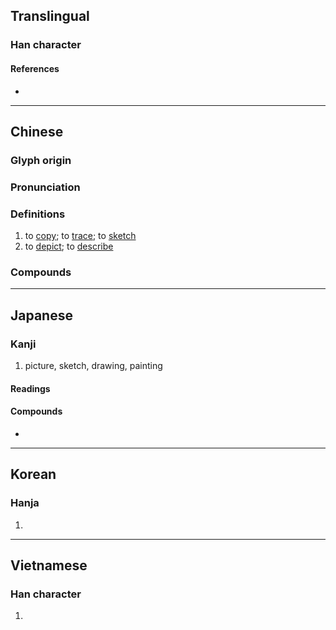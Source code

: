 {{character info}}
==Translingual==

===Han character===
{{Han char|rn=64|rad=手|as=08|sn=11|four=54060|canj=QTW|ids=⿰扌苗}}

====References====
* {{Han ref|kx=0441.170|dkj=12339|dj=0792.130|hdz=31892.030|uh=63CF|ud=25551|bh=B479|bd=46201}}

----

==Chinese==
{{zh-forms}}

===Glyph origin===
{{Han etym}}

===Pronunciation===
{{zh-pron
|m=miáo
|c=miu4
|h=pfs=
|md=
|mn=biâu/biô
|mn_note=biâu - literary; biô - vernacular
|w=
|mc=y
|oc=y
|cat=v
}}

===Definitions===
{{zh-hanzi}}

# to [[copy]]; to [[trace]]; to [[sketch]]
# to [[depict]]; to [[describe]]

===Compounds===
{{zh-der|平面描跡|斷層掃描|描圖|描述|描寫|描紅|掃描器|描摩|描摸|描黛|描金|描樣兒|描鸞刺鳳|描摹|白描|描寫句|描賠|描眉畫眼|描補|掃描|柳葉描|描繪|花描|點描畫法|輕描淡寫|素描|線描法|筆描|間條掃描|蘭葉描}}

----

==Japanese==

===Kanji===
{{ja-kanji|grade=c|rs=手08}}

# picture, sketch, drawing, painting

====Readings====
{{ja-readings
|goon=みょう
|kanon=びょう
|kun=えが-く, か-く, かき
}}

====Compounds====
* {{ja-r|描く|えがく}}

----

==Korean==

===Hanja===
{{ko-hanja|hangeul=묘|eumhun=|rv=myo|mr=myo|y=myo}}

# {{rfdef|ko|sort=手08}}

----

==Vietnamese==

===Han character===
{{vi-hantu|[[miêu]], [[miều]]|rs=手08}}

# {{rfdef|vi|sort=手08}}